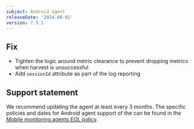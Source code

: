 ```yaml
---
subject: Android agent
releaseDate: '2024-08-01'
version: 7.5.1
---
```


## Fix

* Tighten the logic around metric clearance to prevent dropping metrics when harvest is unsuccessful
* Add `sessionId` attribute as part of the log reporting

## Support statement

We recommend updating the agent at least every 3 months. The specific policies and dates for Android agent support of the can be found in the [Mobile monitoring agents EOL policy](/docs/mobile-monitoring/new-relic-mobile/get-started/mobile-agents-eol-policy/#android-eol).

